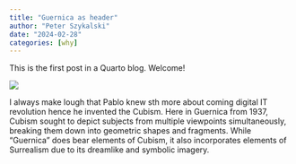 ```yaml
---
title: "Guernica as header"
author: "Peter Szykalski"
date: "2024-02-28"
categories: [why]
---
```


This is the first post in a Quarto blog. Welcome!

![](Pablo_Guernica.jpg)

I always make lough that Pablo knew sth more about coming digital IT revolution hence he invented the Cubism. Here in Guernica from 1937, Cubism sought to depict subjects from multiple viewpoints simultaneously, breaking them down into geometric shapes and fragments. While "Guernica" does bear elements of Cubism, it also incorporates elements of Surrealism due to its dreamlike and symbolic imagery.
